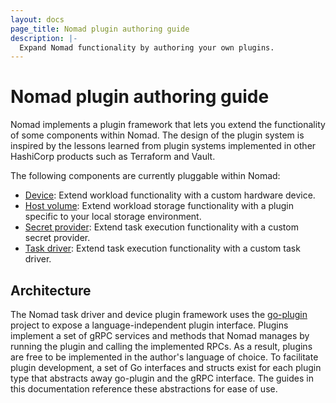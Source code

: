 ```yaml
---
layout: docs
page_title: Nomad plugin authoring guide
description: |-
  Expand Nomad functionality by authoring your own plugins.
---
```


# Nomad plugin authoring guide

Nomad implements a plugin framework that lets you extend the functionality of
some components within Nomad. The design of the plugin system is inspired by the
lessons learned from plugin systems implemented in other HashiCorp products such
as Terraform and Vault.

The following components are currently pluggable within Nomad:

- [Device](/nomad/plugins/author/device): Extend workload functionality with a
  custom hardware device.
- [Host volume](/nomad/plugins/author/host-volume): Extend workload storage
  functionality with a plugin specific to your local storage environment.
- [Secret provider](/nomad/plugins/author/secret-provider): Extend task
  execution functionality with a custom secret provider.
- [Task driver](/nomad/plugins/author/task-driver): Extend task execution
  functionality with a custom task driver.

## Architecture

The Nomad task driver and device plugin framework uses the [go-plugin][goplugin]
project to expose a language-independent plugin interface. Plugins implement a
set of gRPC services and methods that Nomad manages by running the plugin and
calling the implemented RPCs. As a result, plugins are free to be implemented
in the author's language of choice. To facilitate plugin development, a set of
Go interfaces and structs exist for each plugin type that abstracts away
go-plugin and the gRPC interface. The guides in this documentation reference
these abstractions for ease of use.

[goplugin]: https://github.com/hashicorp/go-plugin
